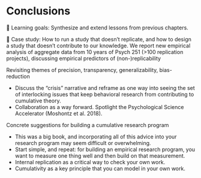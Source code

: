 # Conclusions {#conclusions}

::: {.learning-goals}
🍎 Learning goals: Synthesize and extend lessons from previous chapters.
:::

::: {.case-study}
🔬 Case study: How to run a study that doesn’t replicate, and how to design a study that doesn’t contribute to our knowledge. We report new empirical analysis of aggregate data from 10 years of Psych 251 (>100 replication projects), discussing empirical predictors of (non-)replicability
:::

Revisiting themes of precision, transparency, generalizability, bias-reduction

- Discuss the “crisis” narrative and reframe as one way into seeing the set of interlocking issues that keep behavioral research from contributing to cumulative theory.
- Collaboration as a way forward. Spotlight the Psychological Science Accelerator (Moshontz et al. 2018).

Concrete suggestions for building a cumulative research program

- This was a big book, and incorporating all of this advice into your research program may seem difficult or overwhelming.
- Start simple, and repeat: for building an empirical research program, you want to measure one thing well and then build on that measurement. 
- Internal replication as a critical way to check your own work. 
- Cumulativity as a key principle that you can model in your own work. 
